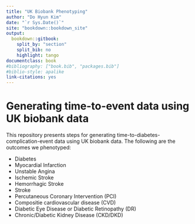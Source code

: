 ```yaml
--- 
title: "UK Biobank Phenotyping"
author: "Do Hyun Kim"
date: "`r Sys.Date()`"
site: "bookdown::bookdown_site"
output: 
  bookdown::gitbook:
    split_by: "section"
    split_bib: no
    highlight: tango
documentclass: book
#bibliography: ["book.bib", "packages.bib"]
#biblio-style: apalike
link-citations: yes
---
```


# Generating time-to-event data using UK biobank data {-}

This repository presents steps for generating time-to-diabetes-complication-event data using UK biobank data. The following are the outcomes we phenotyped:

- Diabetes
- Myocardial Infarction
- Unstable Angina
- Ischemic Stroke
- Hemorrhagic Stroke
- Stroke
- Percutaneous Coronary Intervention (PCI)
- Compositie cardiovascular disease (CVD)
- Diabetic Eye Disease or Diabetic Retinopathy (DR)
- Chronic/Diabetic Kidney Disease (CKD/DKD)
